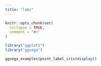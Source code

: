 ```yaml
---
title: "labs"
---
```


```r
knitr::opts_chunk$set(
  collapse = TRUE,
  comment = "#>"
)
```

```r
library("ggplot2")
library("ggvega")
```


```r
ggvega_examples$point_label_iris$display()
```


